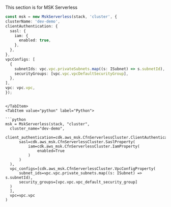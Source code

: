 [//]: # (This file is generated, do not modify directly, update the README.md in framework/src/streaming)

This section is for MSK Serverless

<Tabs>
  <TabItem value="typescript" label="TypeScript" default>

  ```typescript
const msk = new MskServerless(stack, 'cluster', {
  clusterName: 'dev-demo',
  clientAuthentication: {
    sasl: {
      iam: {
        enabled: true,
      },
    },
  },
  vpcConfigs: [
    {
      subnetIds: vpc.vpc.privateSubnets.map((s: ISubnet) => s.subnetId),
      securityGroups: [vpc.vpc.vpcDefaultSecurityGroup],
    },
  ],
  vpc: vpc.vpc,
});
  ```
  
  ```mdx-code-block
  
  </TabItem>
  <TabItem value="python" label="Python">

  ```python
msk = MskServerless(stack, "cluster",
    cluster_name="dev-demo",
    client_authentication=cdk.aws_msk.CfnServerlessCluster.ClientAuthenticationProperty(
        sasl=cdk.aws_msk.CfnServerlessCluster.SaslProperty(
            iam=cdk.aws_msk.CfnServerlessCluster.IamProperty(
                enabled=True
            )
        )
    ),
    vpc_configs=[cdk.aws_msk.CfnServerlessCluster.VpcConfigProperty(
        subnet_ids=vpc.vpc.private_subnets.map((s: ISubnet) => s.subnetId),
        security_groups=[vpc.vpc.vpc_default_security_group]
    )
    ],
    vpc=vpc.vpc
)
  ```

  </TabItem>
</Tabs>

